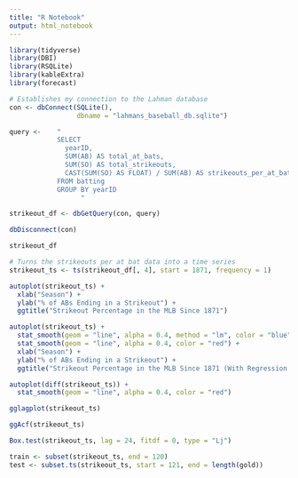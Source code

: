 ```yaml
---
title: "R Notebook"
output: html_notebook
---
```


```r
library(tidyverse)
library(DBI)
library(RSQLite)
library(kableExtra)
library(forecast)

```

```r
# Establishes my connection to the Lahman database
con <- dbConnect(SQLite(), 
                 dbname = "lahmans_baseball_db.sqlite")
```

```r
query <-    "
            SELECT 
              yearID,
              SUM(AB) AS total_at_bats,
              SUM(SO) AS total_strikeouts,
              CAST(SUM(SO) AS FLOAT) / SUM(AB) AS strikeouts_per_at_bat
            FROM batting
            GROUP BY yearID
                  "

strikeout_df <- dbGetQuery(con, query)

dbDisconnect(con)

strikeout_df
```

```r
# Turns the strikeouts per at bat data into a time series
strikeout_ts <- ts(strikeout_df[, 4], start = 1871, frequency = 1)
```

```r
autoplot(strikeout_ts) +
  xlab("Season") +
  ylab("% of ABs Ending in a Strikeout") +
  ggtitle("Strikeout Percentage in the MLB Since 1871")
```

```r
autoplot(strikeout_ts) +
  stat_smooth(geom = "line", alpha = 0.4, method = "lm", color = "blue") +
  stat_smooth(geom = "line", alpha = 0.4, color = "red") +
  xlab("Season") +
  ylab("% of ABs Ending in a Strikeout") +
  ggtitle("Strikeout Percentage in the MLB Since 1871 (With Regression Lines)")
```

```r
autoplot(diff(strikeout_ts)) +
  stat_smooth(geom = "line", alpha = 0.4, color = "red")
```

```r
gglagplot(strikeout_ts)
```

```r
ggAcf(strikeout_ts)
```

```r
Box.test(strikeout_ts, lag = 24, fitdf = 0, type = "Lj")
```

```r
train <- subset(strikeout_ts, end = 120)
test <- subset.ts(strikeout_ts, start = 121, end = length(gold))
```



